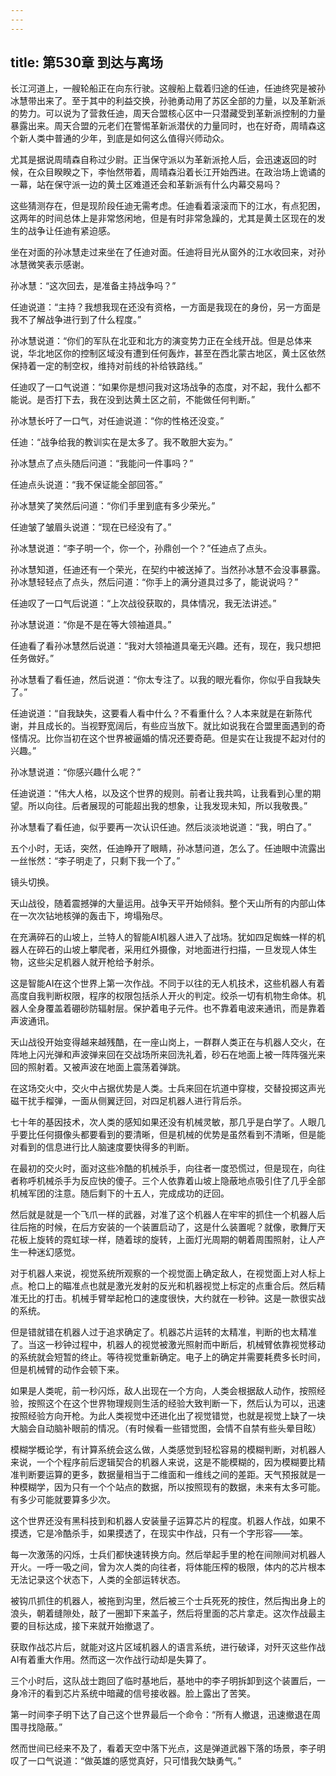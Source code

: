 ```yaml
---
---
---
```

title: 第530章 到达与离场
---



长江河道上，一艘轮船正在向东行驶。这艘船上载着归途的任迪，任迪终究是被孙冰慧带出来了。至于其中的利益交换，孙驰勇动用了苏区全部的力量，以及革新派的势力。可以说为了营救任迪，周天合盟核心区中一只潜藏受到革新派控制的力量暴露出来。周天合盟的元老们在警惕革新派潜伏的力量同时，也在好奇，周晴森这个新人类中普通的少年，到底是如何这么值得兴师动众。

尤其是据说周晴森自称过少尉。正当保守派以为革新派抢人后，会迅速返回的时候，在众目睽睽之下，李怡然带着，周晴森沿着长江开始西进。在政治场上诡谲的一幕，站在保守派一边的黄土区难道还会和革新派有什么内幕交易吗？

这些猜测存在，但是现阶段任迪无需考虑。任迪看着滚滚而下的江水，有点犯困，这两年的时间总体上是非常悠闲地，但是有时非常急躁的，尤其是黄土区现在的发生的战争让任迪有紧迫感。

坐在对面的孙冰慧走过来坐在了任迪对面。任迪将目光从窗外的江水收回来，对孙冰慧微笑表示感谢。

孙冰慧：“这次回去，是准备主持战争吗？”

任迪说道：“主持？我想我现在还没有资格，一方面是我现在的身份，另一方面是我不了解战争进行到了什么程度。”

孙冰慧说道：“你们的军队在北亚和北方的演变势力正在全线开战。但是总体来说，华北地区你的控制区域没有遭到任何轰炸，甚至在西北蒙古地区，黄土区依然保持着一定的制空权，维持对前线的补给铁路线。”

任迪叹了一口气说道：“如果你是想问我对这场战争的态度，对不起，我什么都不能说。是否打下去，我在没到达黄土区之前，不能做任何判断。”

孙冰慧长吁了一口气，对任迪说道：“你的性格还没变。”

任迪：“战争给我的教训实在是太多了。我不敢胆大妄为。”

孙冰慧点了点头随后问道：“我能问一件事吗？”

任迪点头说道：“我不保证能全部回答。”

孙冰慧笑了笑然后问道：“你们手里到底有多少荣光。”

任迪皱了皱眉头说道：“现在已经没有了。”

孙冰慧说道：“李子明一个，你一个，孙鼎创一个？”任迪点了点头。

孙冰慧知道，任迪还有一个荣光，在契约中被送掉了。当然孙冰慧不会没事暴露。孙冰慧轻轻点了点头，然后问道：“你手上的满分道具过多了，能说说吗？”

任迪叹了一口气后说道：“上次战役获取的，具体情况，我无法讲述。”

孙冰慧说道：“你是不是在等大领袖道具。”

任迪看了看孙冰慧然后说道：“我对大领袖道具毫无兴趣。还有，现在，我只想把任务做好。”

孙冰慧看了看任迪，然后说道：“你太专注了。以我的眼光看你，你似乎自我缺失了。”

任迪说道：“自我缺失，这要看人看中什么？不看重什么？人本来就是在新陈代谢，并且成长的。当视野宽阔后，有些应当放下。就比如说我在合盟里面遇到的奇怪情况。比你当初在这个世界被逼婚的情况还要奇葩。但是实在让我提不起对付的兴趣。”

孙冰慧说道：“你感兴趣什么呢？”

任迪说道：“伟大人格，以及这个世界的规则。前者让我共鸣，让我看到心里的期望。所以向往。后者展现的可能超出我的想象，让我发现未知，所以我敬畏。”

孙冰慧看了看任迪，似乎要再一次认识任迪。然后淡淡地说道：“我，明白了。”

五个小时，无话，突然，任迪睁开了眼睛，孙冰慧问道，怎么了。任迪眼中流露出一丝怅然：“李子明走了，只剩下我一个了。”

镜头切换。

天山战役，随着震撼弹的大量运用。战争天平开始倾斜。整个天山所有的内部山体在一次次钻地核弹的轰击下，垮塌殆尽。

在充满碎石的山坡上，兰特人的智能AI机器人进入了战场。犹如四足蜘蛛一样的机器人在碎石的山坡上攀爬者，采用红外摄像，对地面进行扫描，一旦发现人体生物，这些尖足机器人就开枪给予射杀。

这是智能AI在这个世界上第一次作战。不同于以往的无人机技术，这些机器人有着高度自我判断权限，程序的权限包括杀人开火的判定。绞杀一切有机物生命体。机器人全身覆盖着硼砂防辐射层。保护着电子元件。也不靠着电波来通讯，而是靠着声波通讯。

天山战役开始变得越来越残酷，在一座山岗上，一群群人类正在与机器人交火，在阵地上闪光弹和声波弹来回在交战场所来回洗礼着，砂石在地面上被一阵阵强光来回的照射着。又被声波在地面上震荡着弹跳。

在这场交火中，交火中占据优势是人类。士兵来回在坑道中穿梭，交替投掷这声光磁干扰手榴弹，一面从侧翼迂回，对四足机器人进行背后杀。

七十年的基因技术，次人类的感知如果还没有机械灵敏，那几乎是白学了。人眼几乎要比任何摄像头都要看到的要清晰，但是机械的优势是虽然看到不清晰，但是能对看到的信息进行比人脑速度要快得多的判断。

在最初的交火时，面对这些冷酷的机械杀手，向往者一度恐慌过，但是现在，向往者称呼机械杀手为反应快的傻子。三个人依靠着山坡上隐蔽地点吸引住了几乎全部机械军团的注意。随后剩下的十五人，完成成功的迂回。

然后就是就是一个飞爪一样的武器，对准了这个机器人在牢牢的抓住一个机器人后往后拖的时候，在后方安装的一个装置启动了，这是什么装置呢？就像，歌舞厅天花板上旋转的霓虹球一样，随着球的旋转，上面灯光周期的朝着周围照射，让人产生一种迷幻感觉。

对于机器人来说，视觉系统所观察的一个视觉面上确定敌人，在视觉面上对人标上点。枪口上的瞄准点也就是激光发射的反光和机器视觉上标定的点重合后。然后精准无比的打击。机械手臂举起枪口的速度很快，大约就在一秒钟。这是一款很实战的系统。

但是错就错在机器人过于追求确定了。机器芯片运转的太精准，判断的也太精准了。当这一秒钟过程中，机器人的视觉被激光照射而中断后，机械臂依靠视觉移动的系统就会短暂的终止。等待视觉重新确定。电子上的确定并需要耗费多长时间，但是机械臂的动作会顿下来。

如果是人类呢，前一秒闪烁，敌人出现在一个方向，人类会根据敌人动作，按照经验，按照这个在这个世界物理规则生活的经验大致判断一下，然后认为可以，迅速按照经验方向开枪。为此人类视觉中还进化出了视觉错觉，也就是视觉上缺了一块大脑会自动脑补眼前的情况。（有时候看一些错觉图，会情不自禁有些头晕目眩）

模糊学概论学，有计算系统会这么做，人类感觉到轻松容易的模糊判断，对机器人来说，一个个程序前后逻辑契合的机器人来说，这是不能模糊的，因为模糊要比精准判断要运算的更多，数据量相当于二维面和一维线之间的差距。天气预报就是一种模糊学，因为只有一个个站点的数据，所以按照现有的数据，未来有太多可能。有多少可能就要算多少次。

这个世界还没有黑科技到和机器人安装量子运算芯片的程度。机器人作战，如果不摸透，它是冷酷杀手，如果摸透了，在现实中作战，只有一个字形容——笨。

每一次激荡的闪烁，士兵们都快速转换方向。然后举起手里的枪在间隙间对机器人开火。一呼一吸之间，曾为次人类的向往者，将体能压榨的极限，体内的芯片根本无法记录这个状态下，人类的全部运转状态。

被钩爪抓住的机器人，被拖到沟里，然后被三个士兵死死的按住，然后掏出身上的浪头，朝着缝隙处，敲了一圈卸下来盖子，然后将里面的芯片拿走。这次作战最主要的目标达成，接下来就开始撤退了。

获取作战芯片后，就能对这片区域机器人的语言系统，进行破译，对歼灭这些作战AI有着重大作用。然而这一次作战行动却是失算了。

三个小时后，这队战士跑回了临时基地后，基地中的李子明拆卸到这个装置后，一身冷汗的看到芯片系统中暗藏的信号接收器。脸上露出了苦笑。

第一时间李子明下达了自己这个世界最后一个命令：“所有人撤退，迅速撤退在周围寻找隐蔽。”

然而世间已经来不及了，看着天空中落下光点，这是弹道武器下落的场景，李子明叹了一口气说道：“做英雄的感觉真好，只可惜我欠缺勇气。”